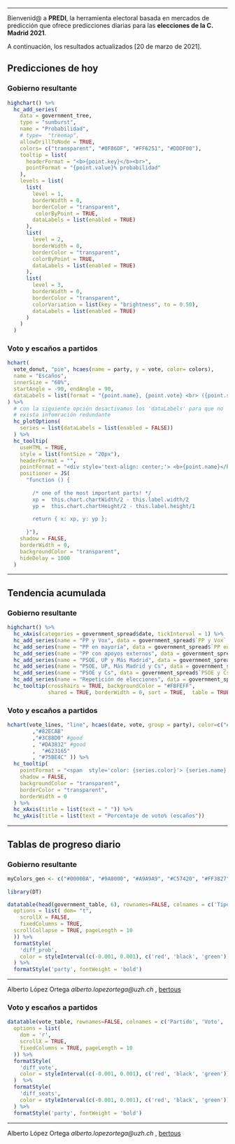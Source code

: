 ____
Bienvenid@ a **PREDI**, la herramienta electoral basada en mercados de predicción que ofrece predicciones diarias para las **elecciones de la C. Madrid 2021**.

A continuación, los resultados actualizados [20 de marzo de 2021].

## Predicciones de hoy {.tabset}

### Gobierno resultante
```r
highchart() %>%
  hc_add_series(
    data = government_tree,
    type = "sunburst",
    name = "Probabilidad",
    # type=  "treemap",
    allowDrillToNode = TRUE,
    colors= c("transparent", "#0F86DF", "#FF6251", "#DDDF00"),
    tooltip = list(
      headerFormat = "<b>{point.key}</b><br>",
      pointFormat = "{point.value}% probabilidad"
    ),
    levels = list(
      list(
        level = 1,
        borderWidth = 0,
        borderColor = "transparent",
         colorByPoint = TRUE,
        dataLabels = list(enabled = TRUE)
      ),
      list(
        level = 2,
        borderWidth = 0,
        borderColor = "transparent",
        colorByPoint = TRUE,
        dataLabels = list(enabled = TRUE)
      ),
      list(
        level = 3,
        borderWidth = 0,
        borderColor = "transparent",
        colorVariation = list(key = "brightness", to = 0.50),
        dataLabels = list(enabled = TRUE)
      )
    )
  )
```

### Voto y escaños a partidos
```r
hchart(
  vote_donut, "pie", hcaes(name = party, y = vote, color= colors),
  name = "Escaños",
  innerSize = "60%",
  startAngle = -90, endAngle = 90,
  dataLabels = list(format = "{point.name}, {point.vote} <br> ({point.seats})")
) %>% 
  # con la siguiente opción desactivamos los 'dataLabels' para que no 
  # exista infomración redundante
  hc_plotOptions(
    series = list(dataLabels = list(enabled = FALSE))
  ) %>% 
  hc_tooltip(
    useHTML = TRUE,
    style = list(fontSize = "20px"),
    headerFormat = "",
    pointFormat = "<div style='text-align: center;'> <b>{point.name}</b><br>{point.seats} escaños<br>{point.vote}% votos</div>",
    positioner = JS(
      "function () {
      
        /* one of the most important parts! */
        xp =  this.chart.chartWidth/2 - this.label.width/2
        yp =  this.chart.chartHeight/2 - this.label.height/1
      
        return { x: xp, y: yp };
      
      }"),
    shadow = FALSE,
    borderWidth = 0,
    backgroundColor = "transparent",
    hideDelay = 1000
  )
```



-------------------

## Tendencia acumulada {.tabset}


### Gobierno resultante
```r
highchart() %>% 
  hc_xAxis(categories = government_spread$date, tickInterval = 1) %>% 
  hc_add_series(name = "PP y Vox", data = government_spread$`PP y Vox` , color = "#11D78D") %>% 
  hc_add_series(name = "PP en mayoría", data = government_spread$`PP en mayoría`, color= "#0F86DF") %>% 
  hc_add_series(name = "PP con apoyos externos", data = government_spread$`PP con apoyos externos`, color = "#10C7DF") %>% 
  hc_add_series(name = "PSOE, UP y Más Madrid", data = government_spread$`PSOE, UP y Más Madrid`, color= "#874EFE") %>% 
  hc_add_series(name = "PSOE, UP, Más Madrid y Cs", data = government_spread$`PSOE, UP, Más Madrid y Cs`, color= "#FF6251") %>% 
  hc_add_series(name = "PSOE y Cs", data = government_spread$`PSOE y Cs`, color= "#FFAA00") %>% 
  hc_add_series(name = "Repetición de elecciones", data = government_spread$`Repetición de elecciones`, color= "#444444")   %>% 
  hc_tooltip(crosshairs = TRUE, backgroundColor = "#FBFEFF",
             shared = TRUE, borderWidth = 0, sort = TRUE,  table = TRUE)

```


### Voto y escaños a partidos

```r

hchart(vote_lines, "line", hcaes(date, vote, group = party), color=c("#E75D29" #good
        ,"#82ECAB"
        ,"#3C88D0" #good
        , "#DA3832" #good
        ,  "#623165"
        , "#75BE4C" )) %>% 
  hc_tooltip(
    pointFormat = "<span  style='color: {series.color}'> {series.name} <b>{point.y}</b><br/>(Escaños:{point.seats})</span>",
    shadow = FALSE,
    backgroundColor = "transparent",
    borderColor = "transparent",
    borderWidth = 0
  ) %>% 
  hc_xAxis(title = list(text = " ")) %>% 
  hc_yAxis(title = list(text = "Porcentaje de voto% (escaños")) 
```


-------------------

## Tablas de progreso diario {.tabset}

### Gobierno resultante
```r
myColors_gen <- c("#0000BA", "#9A0000", "#A9A9A9", "#C57420", "#FF3827", "#FF9300", "#04AAFF")
 
library(DT)

datatable(head(government_table, 6), rownames=FALSE, colnames = c('Tipo de gobierno', 'Probabilidad', 'Tendencia'), extensions = 'FixedColumns',
  options = list( dom= "t",
    scrollX = FALSE,
    fixedColumns = TRUE,
  scrollCollapse = TRUE, pageLength = 10
  )) %>%
  formatStyle(
    'diff_prob',
    color = styleInterval(c(-0.001, 0.001), c('red', 'black', 'green'))
  ) %>%
  formatStyle('party', fontWeight = 'bold')
```


_____

Alberto López Ortega _alberto.lopezortega@uzh.ch_ , [bertous](https://twitter.com/bertous)

### Voto y escaños a partidos

```r
datatable(vote_table, rownames=FALSE, colnames = c('Partido', 'Voto', 'Tendencia (voto)', 'Escaños', 'Tendencia (escaños)'), extensions = 'FixedColumns',
  options = list(
    dom = 'r',
    scrollX = TRUE,
    fixedColumns = TRUE, pageLength = 10
  )) %>%
  formatStyle(
    'diff_vote',
    color = styleInterval(c(-0.001, 0.001), c('red', 'black', 'green'))
  )  %>%
  formatStyle(
    'diff_seats',
    color = styleInterval(c(-0.001, 0.001), c('red', 'black', 'green'))
  ) %>%
  formatStyle('party', fontWeight = 'bold')
```


_____

Alberto López Ortega _alberto.lopezortega@uzh.ch_ , [bertous](https://twitter.com/bertous)